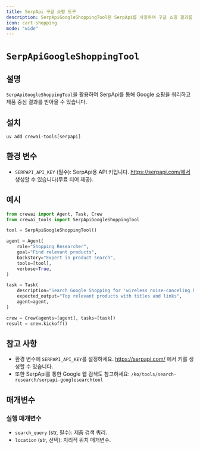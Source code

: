 ```yaml
---
title: SerpApi 구글 쇼핑 도구
description: SerpApiGoogleShoppingTool은 SerpApi를 사용하여 구글 쇼핑 결과를 검색합니다.
icon: cart-shopping
mode: "wide"
---
```


# `SerpApiGoogleShoppingTool`

## 설명

`SerpApiGoogleShoppingTool`을 활용하여 SerpApi를 통해 Google 쇼핑을 쿼리하고 제품 중심 결과를 받아올 수 있습니다.

## 설치

```shell
uv add crewai-tools[serpapi]
```

## 환경 변수

- `SERPAPI_API_KEY` (필수): SerpApi용 API 키입니다. https://serpapi.com/에서 생성할 수 있습니다(무료 티어 제공).

## 예시

```python Code
from crewai import Agent, Task, Crew
from crewai_tools import SerpApiGoogleShoppingTool

tool = SerpApiGoogleShoppingTool()

agent = Agent(
    role="Shopping Researcher",
    goal="Find relevant products",
    backstory="Expert in product search",
    tools=[tool],
    verbose=True,
)

task = Task(
    description="Search Google Shopping for 'wireless noise-canceling headphones'",
    expected_output="Top relevant products with titles and links",
    agent=agent,
)

crew = Crew(agents=[agent], tasks=[task])
result = crew.kickoff()
```

## 참고 사항

- 환경 변수에 `SERPAPI_API_KEY`를 설정하세요. https://serpapi.com/ 에서 키를 생성할 수 있습니다.
- 또한 SerpApi를 통한 Google 웹 검색도 참고하세요: `/ko/tools/search-research/serpapi-googlesearchtool`

## 매개변수

### 실행 매개변수

- `search_query` (str, 필수): 제품 검색 쿼리.
- `location` (str, 선택): 지리적 위치 매개변수.
